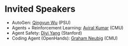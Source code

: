 # Invited Speakers

- AutoGen: [Qingyun Wu](https://qingyun-wu.github.io/) (PSU)
- Agents + Reinforcement Learning: [Aviral Kumar](https://aviralkumar2907.github.io/) (CMU)
- Agent Safety: [Diyi Yang](https://cs.stanford.edu/~diyiy/) (Stanford)
- Coding Agent (OpenHands): [Graham Neubig](https://www.phontron.com/) (CMU)
